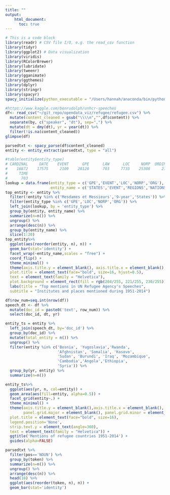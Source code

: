 ```yaml
---
title: ""
output: 
    html_document: 
      toc: true
---
```


```r
# This is a code block
library(readr) # CSV file I/O, e.g. the read_csv function
library(tidyr)
library(ggplot2) # Data visualization
library(viridis)
library(RColorBrewer)
library(lubridate)
library(tweenr)
library(gganimate)
library(ggthemes)
library(dplyr)
library(stringr)
library(spacyr)
spacy_initialize(python_executable = "/Users/hannah/anaconda/bin/python")
```

```r
#https://www.kaggle.com/benrudolph/unhcr-speeches
df<- read_csv("~/git_repo/opendata_viz/refugee/refugee.csv") %>%
  mutate(content_cleaned = gsub("\\\\n","",df$content)) %>%
  separate(by, c("speaker", "dt"), sep=",") %>%
  mutate(dt = dmy(dt), yr = year(dt)) %>%
  filter(!is.na(content_cleaned))
glimpse(df)
```

```r
parsedtxt <- spacy_parse(df$content_cleaned)
entity <- entity_extract(parsedtxt, type = "all")
```

```r
#table(entity$entity_type)
# CARDINAL     DATE    EVENT      GPE      LAW      LOC     NORP  ORDINAL      ORG  PERCENT   PERSON 
#    16872    17575     2109    28120      703     7733    25308     2109    16872     1406     5624 
#     TIME 
#      703 
lookup = data.frame(entity_type = c('GPE','EVENT','LOC','NORP','ORG'),
                    entity_name = c('STATES','EVENT','REGIONS','NATIONS/RELIGIONS','ORGANIZATIONS'))  
top_entity <- entity %>%
  filter(!entity %in% c('Mesdames et Messieurs','9-year','States')) %>%
  filter(entity_type %in% c('GPE','LOC','NORP','ORG')) %>%
  left_join(lookup, by = 'entity_type') %>%
  group_by(entity, entity_name) %>%
  summarize(n=n()) %>%
  ungroup() %>%
  arrange(desc(n)) %>%
  group_by(entity_name) %>%
  slice(1:20)
top_entity%>%
  ggplot(aes(reorder(entity, n), n)) + 
  geom_bar(stat='identity') + 
  facet_wrap(~entity_name,scales = "free") +
  coord_flip() + 
  theme_minimal() +
  theme(axis.title.y = element_blank(), axis.title.x = element_blank(),
  plot.title = element_text(face="bold", size=16, hjust=0.5),
  text = element_text(family = "Helvetica"),
  plot.background = element_rect(fill = rgb(204/255, 221/255, 230/255))) +
  labs(title = "Top mentions in UN Refugee Agency's Speeches",
  subtitle = "Institutes and places mentioned during 1951-2014") 
```
```r
df$row_num=seq.int(nrow(df))
speech_dt <- df %>% 
  mutate(doc_id = paste0('text', row_num)) %>%
  select(doc_id, dt, yr)

entity_ts = entity %>%
  left_join(speech_dt, by='doc_id') %>% 
  group_by(doc_id) %>%
  mutate(total_entity = n()) %>%
  ungroup() %>%
  filter(entity %in% c('Bosnia', 'Yugoslavia','Rwanda',
                       'Afghnistan', 'Somalia', 'Kosovo', 
                       'Sudan', 'Burundi', 'Iraq', 'Mozambique',
                       'Cambodia','Angola','Ethiopia',
                       'Syria')) %>%
  group_by(yr, entity) %>%
  summarize(n=n())

entity_ts%>%
  ggplot(aes(yr, n, col=entity)) + 
  geom_area(aes(fill=entity, alpha=0.5)) +
  facet_grid(entity~.) + 
  theme_minimal() +
  theme(axis.title.y = element_blank(),axis.title.x = element_blank(),
        panel.grid.major = element_blank(), panel.grid.minor = element_blank(),
  plot.title = element_text(face="bold", size=16),
  legend.position='None',
  strip.text.y = element_text(angle=360),
  text = element_text(family = "Helvetica")) +
  ggtitle('Mentions of refugee countries 1951-2014') +
  guides(alpha=FALSE)  

```


```r
parsedtxt %>%
  filter(pos=='NOUN') %>%
  group_by(token) %>%
  summarize(n=n()) %>%
  ungroup() %>%
  arrange(desc(n)) %>%
  head(10) %>%
  ggplot(aes(reorder(token, n), n)) + 
  geom_bar(stat='identity')
```


